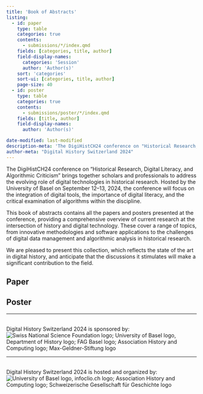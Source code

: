 ```yaml
---
title: 'Book of Abstracts'
listing:
  - id: paper
    type: table
    categories: true
    contents:
      - submissions/*/index.qmd
    fields: [categories, title, author]
    field-display-names: 
      categories: 'Session'
      author: 'Author(s)'
    sort: 'categories'
    sort-ui: [categories, title, author]
    page-size: 40
  - id: poster
    type: table
    categories: true
    contents:
      - submissions/poster/*/index.qmd
    fields: [title, author]
    field-display-names:
      author: 'Author(s)'

date-modified: last-modified
description-meta: 'The DigiHistCH24 conference on "Historical Research, Digital Literacy, and Algorithmic Criticism," hosted by the University of Basel on September 12-13, 2024, explores the integration of digital tools and the critical role of algorithms in historical research. This book of abstracts features all presented papers, offering insights into cutting-edge methodologies, software applications, and challenges in digital history.'
author-meta: "Digital History Switzerland 2024"
---
```


The DigiHistCH24 conference on "Historical Research, Digital Literacy, and Algorithmic Criticism" brings together scholars and professionals to address the evolving role of digital technologies in historical research. Hosted by the University of Basel on September 12--13, 2024, the conference will focus on the integration of digital tools, the importance of digital literacy, and the critical examination of algorithms within the discipline.

This book of abstracts contains all the papers and posters presented at the conference, providing a comprehensive overview of current research at the intersection of history and digital technology. These cover a range of topics, from innovative methodologies and software applications to the challenges of digital data management and algorithmic analysis in historical research.

We are pleased to present this collection, which reflects the state of the art in digital history, and anticipate that the discussions it stimulates will make a significant contribution to the field.

<!-- ::: {.callout-note}
## Keynote Streaming

[Join our Zoom live stream](https://unibas.zoom.us/j/67126379145) of Gerben Zaagsma's keynote [*When Literacy Goes Digital: Rethinking the Ethics and Politics of Digitisation*](https://digihistch24.github.io/book-of-abstracts/submissions/keynote/) Thursday at 6pm!
:::

::: {.callout-tip}
## DigiHistCH24 Registration

We are looking forward to seeing you in Basel! Please don't forget to [register](https://conferences.unibas.ch/frontend/index.php?page_id=1424&booking_registration_action=show&booking_registration_controller=offer) for attending DigiHistCH24!
::: -->

## Paper

:::{#paper}
:::

## Poster

:::{#poster}
:::

<hr>
<br />
Digital History Switzerland 2024 is sponsored by:
![Swiss National Science Foundation logo; University of Basel logo, Department of History logo; FAG Basel logo; Association History and Computing logo; Max-Geldner-Stiftung logo](images/sponsoring_logos.png)

<hr>
<br />
Digital History Switzerland 2024 is hosted and organized by:
![University of Basel logo, infoclio.ch logo; Association History and Computing logo; Schweizerische Gesellschaft für Geschichte logo](images/patronage_logos.png)